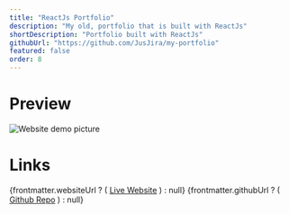 ```yaml
---
title: "ReactJs Portfolio"
description: "My old, portfolio that is built with ReactJs"
shortDescription: "Portfolio built with ReactJs"
githubUrl: "https://github.com/JusJira/my-portfolio"
featured: false
order: 8
---
```



# Preview

<div class="flex items-center justify-center">
  <Image src={webImage} alt="Website demo picture" />
</div>

# Links

<div class="flex flex-col">
  {frontmatter.websiteUrl ? (
    <a href={frontmatter.websiteUrl}>Live Website</a>
  ) : null}
  {frontmatter.githubUrl ? (
    <a href={frontmatter.githubUrl}>Github Repo</a>
  ) : null}
</div>

